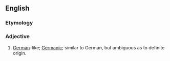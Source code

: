 ==English==

===Etymology===
{{suffix|German|oid|lang=en}}

===Adjective===
{{en-adj|-}}

# {{lb|en|informal}} [[German]]-like; [[Germanic]]; similar to German, but ambiguous as to definite origin.